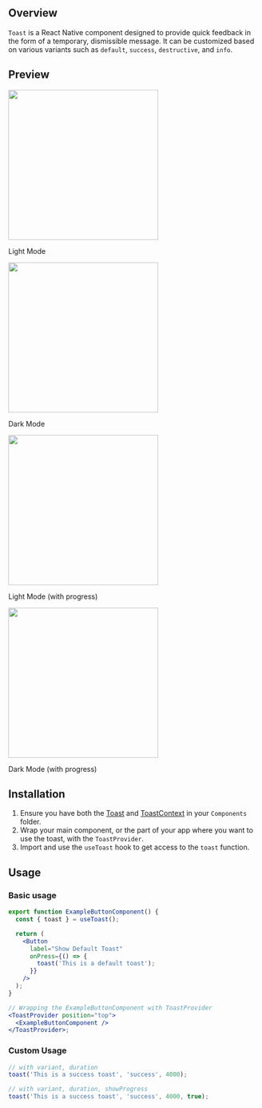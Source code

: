 ## Overview

`Toast` is a React Native component designed to provide quick feedback in the form of a temporary, dismissible message. It can be customized based on various variants such as `default`, `success`, `destructive`, and `info`.

## Preview

<div>

<div style={{ display: 'flex', justifyContent: 'center' }}>
  <div style={{ marginRight: '40px' }}>
    <img
      src="https://raw.githubusercontent.com/Mobilecn-UI/nativecn-ui/main/assets/examples/components/toast-light.png"
      width="300px"
    />
    <p>Light Mode</p>
  </div>
  <div>
    <img
      src="https://raw.githubusercontent.com/Mobilecn-UI/nativecn-ui/main/assets/examples/components/toast-dark.png"
      width="300px"
    />
    <p>Dark Mode</p>
  </div>
</div>

<div style={{ display: 'flex', justifyContent: 'center' }}>
  <div style={{ marginRight: '40px' }}>
    <img
      src="https://raw.githubusercontent.com/Mobilecn-UI/nativecn-ui/main/assets/examples/components/toast-light-progress.png"
      width="300px"
    />
    <p>Light Mode (with progress)</p>
  </div>
  <div>
    <img
      src="https://raw.githubusercontent.com/Mobilecn-UI/nativecn-ui/main/assets/examples/components/toast-dark-progress.png"
      width="300px"
    />
    <p>Dark Mode (with progress)</p>
  </div>
</div>

</div>

## Installation

1. Ensure you have both the [Toast](https://github.com/Mobilecn-UI/nativecn-ui/blob/main/components/Toast.tsx) and [ToastContext](https://github.com/Mobilecn-UI/nativecn-ui/blob/main/components/ToastContext.tsx) in your `Components` folder.
2. Wrap your main component, or the part of your app where you want to use the toast, with the `ToastProvider`.
3. Import and use the `useToast` hook to get access to the `toast` function.

## Usage

### Basic usage

```jsx
export function ExampleButtonComponent() {
  const { toast } = useToast();

  return (
    <Button
      label="Show Default Toast"
      onPress={() => {
        toast('This is a default toast');
      }}
    />
  );
}

// Wrapping the ExampleButtonComponent with ToastProvider
<ToastProvider position="top">
  <ExampleButtonComponent />
</ToastProvider>;
```

### Custom Usage

```jsx
// with variant, duration
toast('This is a success toast', 'success', 4000);

// with variant, duration, showProgress
toast('This is a success toast', 'success', 4000, true);
```
